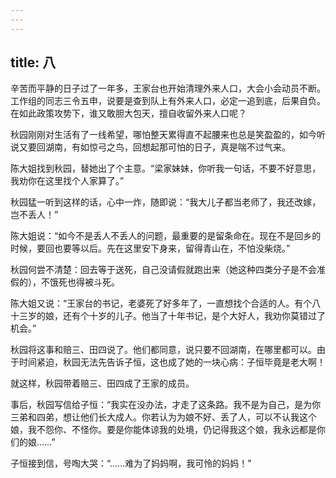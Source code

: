 ```yaml
---
---
---
```

title: 八
---



辛苦而平静的日子过了一年多，王家台也开始清理外来人口，大会小会动员不断。工作组的同志三令五申，说要是查到队上有外来人口，必定一追到底，后果自负。在如此政策攻势下，谁又敢胆大包天，擅自收留外来人口呢？

秋园刚刚对生活有了一线希望，哪怕整天累得直不起腰来也总是笑盈盈的，如今听说又要回湖南，有如惊弓之鸟，回想起那可怕的日子，真是喘不过气来。

陈大姐找到秋园，替她出了个主意。“梁家妹妹，你听我一句话，不要不好意思，我劝你在这里找个人家算了。”

秋园猛一听到这样的话，心中一炸，随即说：“我大儿子都当老师了，我还改嫁，岂不丢人！”

陈大姐说：“如今不是丢人不丢人的问题，最重要的是留条命在。现在不是回乡的时候，要回也要等以后。先在这里安下身来，留得青山在，不怕没柴烧。”

秋园何尝不清楚：回去等于送死，自己没请假就跑出来（她这种四类分子是不会准假的），不饿死也得被斗死。

陈大姐又说：“王家台的书记，老婆死了好多年了，一直想找个合适的人。有个八十三岁的娘，还有个十岁的儿子。他当了十年书记，是个大好人，我劝你莫错过了机会。”

秋园将这事和赔三、田四说了。他们都同意，说只要不回湖南，在哪里都可以。由于时间紧迫，秋园无法先告诉子恒，这也成了她的一块心病：子恒毕竟是老大啊！

就这样，秋园带着赔三、田四成了王家的成员。

事后，秋园写信给子恒：“我实在没办法，才走了这条路。我不是为自己，是为你三弟和四弟，想让他们长大成人。你若认为为娘不好、丢了人，可以不认我这个娘，我不怨你、不怪你。要是你能体谅我的处境，仍记得我这个娘，我永远都是你们的娘……”

子恒接到信，号啕大哭：“……难为了妈妈啊，我可怜的妈妈！”